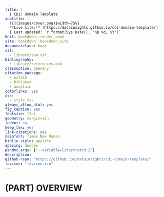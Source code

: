 ```yaml
---
title: |
  | CDI: Domain Template
subtitle: |
  ![](images/cover.png){width=75%}  
  **Live site:** [https://datainsights.github.io/cdi-domain-template/](https://datainsights.github.io/cdi-domain-template/)
  | Last updated: `r format(Sys.Date(), "%B %d, %Y")` 
knit: bookdown::render_book
site: bookdown::bookdown_site
documentclass: book
csl: 
  - library/apa.csl
bibliography:
  - library/references.bib
classoption: openany
citation_package:
  - natbib
  - biblatex
  - amsplain
colorlinks: yes
css: 
  - style.css
always_allow_html: yes
fig_caption: yes
fontsize: 12pt
geometry: margin=1in
indent: no
keep_tex: yes
link-citations: yes
mainfont: Times New Roman
biblio-style: apalike
spacing: double
pandoc_args: ["--variable=linestretch:2"]
description:
github-repo: "https://github.com/datainsights/cdi-domain-template/"
favicon: "favicon.ico"
---
```


# (PART) OVERVIEW {-}

# {-}
